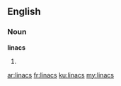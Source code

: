 ==English==

===Noun===
'''linacs'''

# {{plural of|linac}}

[[ar:linacs]]
[[fr:linacs]]
[[ku:linacs]]
[[my:linacs]]